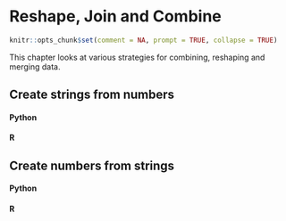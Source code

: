 # Reshape, Join and Combine

```r
knitr::opts_chunk$set(comment = NA, prompt = TRUE, collapse = TRUE)
```

This chapter looks at various strategies for combining, reshaping and merging data.

## Create strings from numbers


#### Python {-}


#### R {-}


## Create numbers from strings


#### Python {-}


#### R {-}
